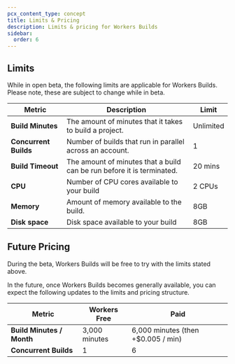 ```yaml
---
pcx_content_type: concept
title: Limits & Pricing
description: Limits & pricing for Workers Builds
sidebar:
  order: 6
---
```


## Limits

While in open beta, the following limits are applicable for Workers Builds. Please note, these are subject to change while in beta.

| Metric                | Description                                                            | Limit     |
| --------------------- | ---------------------------------------------------------------------- | --------- |
| **Build Minutes**     | The amount of minutes that it takes to build a project.                | Unlimited |
| **Concurrent Builds** | Number of builds that run in parallel across an account.               | 1         |
| **Build Timeout**     | The amount of minutes that a build can be run before it is terminated. | 20 mins   |
| **CPU**               | Number of CPU cores available to your build                            | 2 CPUs    |
| **Memory**            | Amount of memory available to the build.                               | 8GB       |
| **Disk space**        | Disk space available to your build                                     | 8GB       |

## Future Pricing

During the beta, Workers Builds will be free to try with the limits stated above.

In the future, once Workers Builds becomes generally available, you can expect the following updates to the limits and pricing structure.

| Metric                    | Workers Free  | Paid                               |
| ------------------------- | ------------- | ---------------------------------- |
| **Build Minutes / Month** | 3,000 minutes | 6,000 minutes (then +$0.005 / min) |
| **Concurrent Builds**     | 1             | 6                                  |

